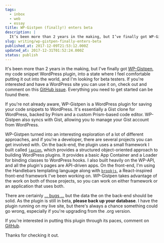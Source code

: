 ```yaml
---
tags:
  - inbox
  - web
  - essay
title: WP-Gistpen (finally!) enters beta
description: |
  It’s been more than 2 years in the making, but I’ve finally got WP-Gistpen, my code snippet WordPress plugin, into a state where I feel comfortable putting it out into the world, and I’m looking for beta testers. If you’re interested and have a WordPress site you can use it on, check out and comment \[…]
slug: writing/wp-gistpen-finally-enters-beta
published_at: 2017-12-09T21:53:12.000Z
updated_at: 2017-12-31T01:52:24.000Z
status: publish
---
```

It's been more than 2 years in the making, but I've finally got [WP-Gistpen](https://github.com/mAAdhaTTah/wp-gistpen), my code snippet WordPress plugin, into a state where I feel comfortable putting it out into the world, and I'm looking for beta testers. If you're interested and have a WordPress site you can use it on, check out and comment on this [GitHub issue](https://github.com/mAAdhaTTah/wp-gistpen/issues/142). Everything you need to get started can be found there.

If you're not already aware, WP-Gistpen is a WordPress plugin for saving your code snippets to WordPress. It's essentially a Gist clone for WordPress, backed by Prism and a custom Prism-based code editor. WP-Gistpen also syncs with Gist, allowing you to manage your Gist account from WordPress.

WP-Gistpen turned into an interesting exploration of a lot of different approaches, and if you're a developer, there are several projects you can get involved with. On the back-end, the plugin uses a small framework I built called [`jaxion`](https://github.com/intraxia/jaxion), which provides a structured object-oriented approach to building WordPress plugins. It provides a basic App Container and a Loader for binding classes to WordPress hooks. I also built heavily on the WP-API, and all the plugin's pages are API-driven apps. On the front-end, I'm using the Handlebars templating language along with [`brookjs`](https://github.com/valtech-nyc/brookjs), a React-inspired front-end framework I've been working on. WP-Gistpen takes advantage of the work on both of those projects, so you can work on either framework or an application that uses both.

There are certainly [... bugs ...](https://github.com/mAAdhaTTah/wp-gistpen/issues?q=is%3Aopen+is%3Aissue+label%3Abug) but the data the on the back-end should be solid. As the plugin is still in beta, **please back up your database**. I have the plugin running on my live site, but there's always a chance something could go wrong, especially if you're upgrading from the .org version.

If you're interested in putting this plugin through its paces, comment on [GitHub](https://github.com/mAAdhaTTah/wp-gistpen/issues/142).

Thanks for checking it out.

